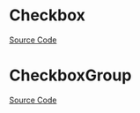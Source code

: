 
<Meta title="Data Entry/Checkbox/Doc" />

# Checkbox

<Description of={Checkbox} />

[Source Code](https://github.com/Mezzanine-UI/mezzanine/blob/main/packages/react/src/Checkbox/Checkbox.tsx)

<ArgsTable of={Checkbox} />

# CheckboxGroup

<Description of={CheckboxGroup} />

[Source Code](https://github.com/Mezzanine-UI/mezzanine/blob/main/packages/react/src/Checkbox/CheckboxGroup.tsx)

<ArgsTable of={CheckboxGroup} />
